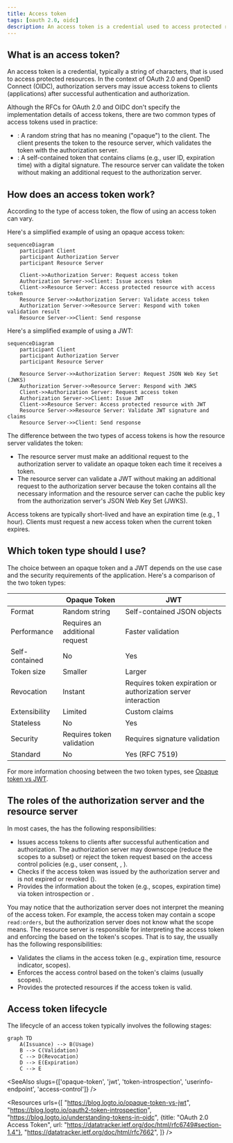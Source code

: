 ```yaml
---
title: Access token
tags: [oauth 2.0, oidc]
description: An access token is a credential used to access protected resources on behalf of an identity (e.g., user or service). It is a bearer token that grants access to resources based on the token's scopes (permissions).
---
```


## What is an access token?

An access token is a credential, typically a string of characters, that is used to access protected resources. In the context of OAuth 2.0 and OpenID Connect (OIDC), <Ref slug="authorization-server">authorization servers</Ref> may issue access tokens to clients (applications) after successful authentication and authorization.

Although the RFCs for OAuth 2.0 and OIDC don't specify the implementation details of access tokens, there are two common types of access tokens used in practice:

- <Ref slug="opaque-token" />: A random string that has no meaning ("opaque") to the client. The client presents the token to the resource server, which validates the token with the authorization server.
- <Ref slug="jwt" />: A self-contained token that contains <Ref slug="claim">cliams</Ref> (e.g., user ID, expiration time) with a digital signature. The resource server can validate the token without making an additional request to the authorization server.

## How does an access token work?

According to the type of access token, the flow of using an access token can vary.

Here's a simplified example of using an opaque access token:

```mermaid
sequenceDiagram
    participant Client
    participant Authorization Server
    participant Resource Server

    Client->>Authorization Server: Request access token
    Authorization Server->>Client: Issue access token
    Client->>Resource Server: Access protected resource with access token
    Resource Server->>Authorization Server: Validate access token
    Authorization Server->>Resource Server: Respond with token validation result
    Resource Server->>Client: Send response
```

Here's a simplified example of using a JWT:

```mermaid
sequenceDiagram
    participant Client
    participant Authorization Server
    participant Resource Server

    Resource Server->>Authorization Server: Request JSON Web Key Set (JWKS)
    Authorization Server->>Resource Server: Respond with JWKS
    Client->>Authorization Server: Request access token
    Authorization Server->>Client: Issue JWT
    Client->>Resource Server: Access protected resource with JWT
    Resource Server->>Resource Server: Validate JWT signature and claims
    Resource Server->>Client: Send response
```

The difference between the two types of access tokens is how the resource server validates the token:

- The resource server must make an additional request to the authorization server to validate an opaque token each time it receives a token.
- The resource server can validate a JWT without making an additional request to the authorization server because the token contains all the necessary information and the resource server can cache the public key from the authorization server's JSON Web Key Set (JWKS).

Access tokens are typically short-lived and have an expiration time (e.g., 1 hour). Clients must request a new access token when the current token expires.

## Which token type should I use?

The choice between an opaque token and a JWT depends on the use case and the security requirements of the application. Here's a comparison of the two token types:

|                | Opaque Token                   | JWT                                                           |
|----------------|--------------------------------|---------------------------------------------------------------|
| Format         | Random string                  | Self-contained JSON objects                                   |
| Performance    | Requires an additional request | Faster validation                                             |
| Self-contained | No                             | Yes                                                           |
| Token size     | Smaller                        | Larger                                                        |
| Revocation     | Instant                        | Requires token expiration or authorization server interaction |
| Extensibility  | Limited                        | Custom claims                                                 |
| Stateless      | No                             | Yes                                                           |
| Security       | Requires token validation      | Requires signature validation                                 |
| Standard       | No                             | Yes (RFC 7519)                                                |

For more information choosing between the two token types, see [Opaque token vs JWT](https://blog.logto.io/opaque-token-vs-jwt).

## The roles of the authorization server and the resource server

In most cases, the <Ref slug="authorization-server" /> has the following responsibilities:

- Issues access tokens to clients after successful authentication and authorization. The authorization server may downscope (reduce the scopes to a subset) or reject the token request based on the access control policies (e.g., user consent, <Ref slug="rbac" />, <Ref slug="abac" />).
- Checks if the access token was issued by the authorization server and is not expired or revoked (<Ref slug="token-introspection" />).
- Provides the information about the token (e.g., scopes, expiration time) via token introspection or <Ref slug="userinfo-endpoint" />.

You may notice that the authorization server does not interpret the meaning of the access token. For example, the access token may contain a scope `read:orders`, but the authorization server does not know what the scope means. The resource server is responsible for interpreting the access token and enforcing the <Ref slug="access-control" /> based on the token's scopes. That is to say, the <Ref slug="resource-server" /> usually has the following responsibilities:

- Validates the <Ref slug="claim">cliams</Ref> in the access token (e.g., expiration time, resource indicator, scopes).
- Enforces the access control based on the token's claims (usually scopes).
- Provides the protected resources if the access token is valid.

## Access token lifecycle

The lifecycle of an access token typically involves the following stages:

```mermaid
graph TD
    A(Issuance) --> B(Usage)
    B --> C(Validation)
    C --> D(Revocation)
    D --> E(Expiration)
    C --> E
```

<SeeAlso slugs={['opaque-token', 'jwt', 'token-introspection', 'userinfo-endpoint', 'access-control']} />

<Resources
  urls={[
    "https://blog.logto.io/opaque-token-vs-jwt",
    "https://blog.logto.io/oauth2-token-introspection",
    "https://blog.logto.io/understanding-tokens-in-oidc",
    {title: "OAuth 2.0 Access Token", url: "https://datatracker.ietf.org/doc/html/rfc6749#section-1.4"},
    "https://datatracker.ietf.org/doc/html/rfc7662",
  ]}
/>
